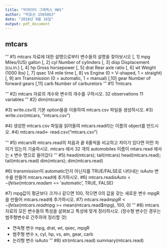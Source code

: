 ```yaml
---
title: "빅데이터 그래픽스 HW1"
author: "박효선 1585063"
date: "2018년 9월 16일"
output: pdf_document
---
```


## mtcars
'''
#1) mtcars 자료에 대한 설명으로부터 변수들의 설명을 찾아보시오
[, 1]	 mpg	 Miles/(US) gallon
[, 2]	 cyl	 Number of cylinders
[, 3]	 disp	 Displacement (cu.in.)
[, 4]	 hp	 Gross horsepower
[, 5]	 drat	 Rear axle ratio
[, 6]	 wt	 Weight (1000 lbs)
[, 7]	 qsec	 1/4 mile time
[, 8]	 vs	 Engine (0 = V-shaped, 1 = straight)
[, 9]	 am	 Transmission (0 = automatic, 1 = manual)
[,10]	 gear	 Number of forward gears
[,11]	 carb	 Number of carburetors
'''
#1)
?mtcars


'''
#2) mtcars 자료의 개수와 변수의 개수를 구하시오.
   32 observations
   11 variables
'''
#2) 
dim(mtcars) 


#3) write.csv의 기본 option들을 이용하여 mtcars.csv 파일을 생성하시오.
#3)
write.csv(mtcars, "mtcars.csv")

#4) 생성한 mtcars.csv 파일을 읽어들여 mtcars.read라는 이름의 object를 만드시오.
#4)
mtcars.read<- read.csv("mtcars.csv")

'''
#5) mtcars와 mtcars.read의 처음과 끝 6줄씩을 비교하고 차이가 있다면 어떤 차이가 있는지 기술하시오.
mtcars 에서 32 개의 automobiles 이름이 
mtars.read 에서는 x 변수 명으로 들어갔다
'''
#5) 
head(mtcars); tail(mtcars)
head(mtcars.read); tail(mtcars.read)
dim(mtcars); dim(mtcars.read)

#6) transmission이 automatic인지 아닌지를 TRUE/FALSE로 나타내는 isAuto 변수를 만들어 mtcars.read에 추가하시오.
#6) 
mtcars.read$isAuto <- ifelse(mtcars.read$am == 'automatic', TRUE, FALSE)

#7) mpg값이 평균보다 크거나 같으면 100, 작으면 0의 값을 갖는 새로운 변수 mpgR을 만들어 mtcars.read에 추가하시오.
#7)
mtcars.read$mpgR <- ifelse(mtcars.read$mpg >= mean(mtcars.read$mpg), 100, 0)
'''
#8) mtcars 자료의 모든 변수들의 특성을 살펴보고 특성에 맞게 정리하시오. 
(정수형 변수인 경우는 범주형변수로 간주하여 정리할 것)

* 연속형 변수
mpg, drat, wt, qsec, mpgR
* 범주형 변수
x, cyl, hp, vs, am, gear, carb
* 논리형 변수
isAuto
'''
#8)
str(mtcars.read)
summary(mtcars.read)

